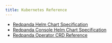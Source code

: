 ```yaml
---
title: Kubernetes Reference
---
```


<head>
  <meta name="title" content="Kubernetes Reference | Redpanda Docs" />
  <meta name="description" content="Reference topics for Redpanda in Kubernetes." />
  <link rel="canonical" href="https://docs.redpanda.com/docs/reference/kubernetes-index/" />
</head>

- [Redpanda Helm Chart Specification](../redpanda-helm-spec)
- [Redpanda Console Helm Chart Specification](../console-helm-spec)
- [Redpanda Operator CRD Reference](../crd)